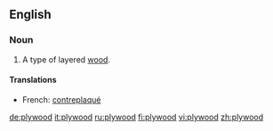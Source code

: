 ==English==

===Noun===
#A type of layered [[wood]].

====Translations====
*French: [[contreplaqué]] {{m}}

[[de:plywood]]
[[it:plywood]]
[[ru:plywood]]
[[fi:plywood]]
[[vi:plywood]]
[[zh:plywood]]